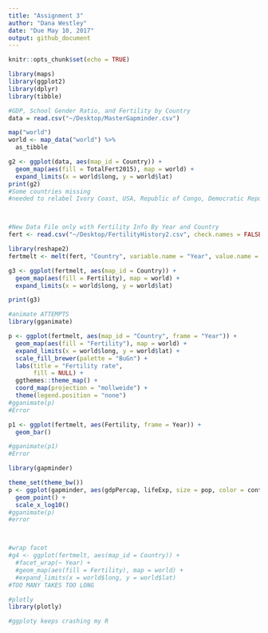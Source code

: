 ```yaml
---
title: "Assignment 3"
author: "Dana Westley"
date: "Due May 10, 2017"
output: github_document
---
```


```r
knitr::opts_chunk$set(echo = TRUE)
```


```r
library(maps)
library(ggplot2)
library(dplyr)
library(tibble)

#GDP, School Gender Ratio, and Fertility by Country
data = read.csv("~/Desktop/MasterGapminder.csv")

map("world")
world <- map_data("world") %>%
  as_tibble

g2 <- ggplot(data, aes(map_id = Country)) +
  geom_map(aes(fill = TotalFert2015), map = world) +
  expand_limits(x = world$long, y = world$lat)
print(g2)
#Some countries missing
#needed to relabel Ivory Coast, USA, Republic of Congo, Democratic Republic of the Congo, Macedonia, Slovakia, Laos, South Sudan



#New Data File only with Fertility Info By Year and Country
fert <- read.csv("~/Desktop/FertilityHistory2.csv", check.names = FALSE)

library(reshape2)
fertmelt <- melt(fert, "Country", variable.name = "Year", value.name = "Fertility")

g3 <- ggplot(fertmelt, aes(map_id = Country)) +
  geom_map(aes(fill = Fertility), map = world) +
  expand_limits(x = world$long, y = world$lat)

print(g3)

#animate ATTEMPTS
library(gganimate)

p <- ggplot(fertmelt, aes(map_id = "Country", frame = "Year")) +
  geom_map(aes(fill = "Fertility"), map = world) +
  expand_limits(x = world$long, y = world$lat) +
  scale_fill_brewer(palette = "BuGn") +
  labs(title = "Fertility rate",
       fill = NULL) +
  ggthemes::theme_map() +
  coord_map(projection = "mollweide") +
  theme(legend.position = "none")
#gganimate(p)
#Error

p1 <- ggplot(fertmelt, aes(Fertility, frame = Year)) + 
  geom_bar()

#gganimate(p1)
#Error 

library(gapminder)

theme_set(theme_bw())
p <- ggplot(gapminder, aes(gdpPercap, lifeExp, size = pop, color = continent, frame = year)) +
  geom_point() +
  scale_x_log10()
#gganimate(p)
#error



#wrap facet
#g4 <- ggplot(fertmelt, aes(map_id = Country)) +
  #facet_wrap(~ Year) +
  #geom_map(aes(fill = Fertility), map = world) +
  #expand_limits(x = world$long, y = world$lat)
#TOO MANY TAKES TOO LONG

#plotly
library(plotly)

#ggploty keeps crashing my R

```


